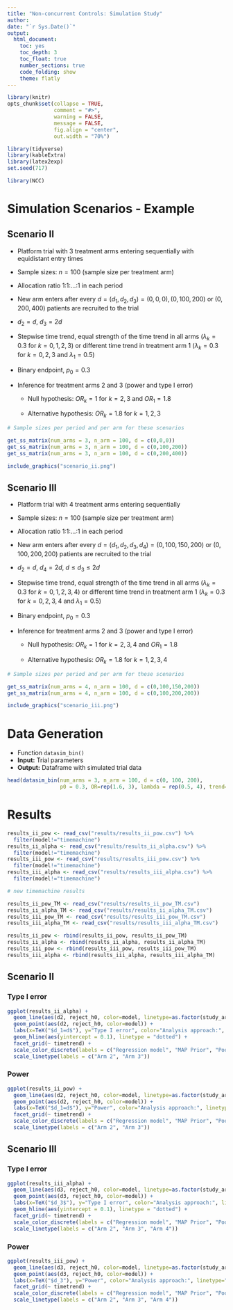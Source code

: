 ---
title: "Non-concurrent Controls: Simulation Study"
author: 
date: "`r Sys.Date()`"
output: 
  html_document:
    toc: yes
    toc_depth: 3
    toc_float: true
    number_sections: true
    code_folding: show 
    theme: flatly
---

```{r setup, include = FALSE}
library(knitr)
opts_chunk$set(collapse = TRUE,
               comment = "#>",
               warning = FALSE,
               message = FALSE,
               fig.align = "center",
               out.width = "70%")
```

```{r, warning=FALSE, message=FALSE, include=FALSE}
library(tidyverse)
library(kableExtra)
library(latex2exp)
set.seed(717)
```


```{r}
library(NCC)
```


# Simulation Scenarios - Example

## Scenario II

- Platform trial with 3 treatment arms entering sequentially with equidistant entry times

- Sample sizes: $n=100$ (sample size per treatment arm)

- Allocation ratio 1:1:...:1 in each period

- New arm enters after every $d=(d_1, d_2, d_3)= (0,0,0), (0, 100, 200)$ or $(0,200,400)$ patients are recruited to the trial

- $d_2=d$, $d_3=2d$

- Stepwise time trend, equal strength of the time trend in all arms ($\lambda_k=0.3$ for $k=0,1,2,3$) or different time trend in treatment arm 1 ($\lambda_k=0.3$ for $k=0,2,3$ and $\lambda_1=0.5$)

- Binary endpoint, $p_0=0.3$

- Inference for treatment arms 2 and 3 (power and type I error)

    - Null hypothesis: $OR_k=1$ for $k=2,3$ and $OR_1=1.8$

    - Alternative hypothesis: $OR_k=1.8$ for $k=1,2,3$
    
```{r}
# Sample sizes per period and per arm for these scenarios

get_ss_matrix(num_arms = 3, n_arm = 100, d = c(0,0,0))
get_ss_matrix(num_arms = 3, n_arm = 100, d = c(0,100,200))
get_ss_matrix(num_arms = 3, n_arm = 100, d = c(0,200,400))
```


```{r, echo=FALSE}
include_graphics("scenario_ii.png")
```

## Scenario III

- Platform trial with 4 treatment arms entering sequentially

- Sample sizes: $n=100$ (sample size per treatment arm)

- Allocation ratio 1:1:...:1 in each period

- New arm enters after every $d=(d_1, d_2, d_3, d_4)= (0,100,150,200)$ or $(0,100,200,200)$ patients are recruited to the trial

- $d_2=d$, $d_4=2d$, $d\le d_3 \le 2d$

- Stepwise time trend, equal strength of the time trend in all arms ($\lambda_k=0.3$ for $k=0,1,2,3,4$) or different time trend in treatment arm 1 ($\lambda_k=0.3$ for $k=0,2,3,4$ and $\lambda_1=0.5$)

- Binary endpoint, $p_0=0.3$

- Inference for treatment arms 2 and 3 (power and type I error)

    - Null hypothesis: $OR_k=1$ for $k=2,3,4$ and $OR_1=1.8$

    - Alternative hypothesis: $OR_k=1.8$ for $k=1,2,3,4$
    
```{r}
# Sample sizes per period and per arm for these scenarios

get_ss_matrix(num_arms = 4, n_arm = 100, d = c(0,100,150,200))
get_ss_matrix(num_arms = 4, n_arm = 100, d = c(0,100,200,200))
```


```{r, echo=FALSE}
include_graphics("scenario_iii.png")
```


# Data Generation

- Function `datasim_bin()`
- **Input:** Trial parameters
- **Output:** Dataframe with simulated trial data

```{r}
head(datasim_bin(num_arms = 3, n_arm = 100, d = c(0, 100, 200),
                 p0 = 0.3, OR=rep(1.6, 3), lambda = rep(0.5, 4), trend="stepwise"))
```


# Results

```{r, include=FALSE}
results_ii_pow <- read_csv("results/results_ii_pow.csv") %>%
  filter(model!="timemachine")
results_ii_alpha <- read_csv("results/results_ii_alpha.csv") %>%
  filter(model!="timemachine")
results_iii_pow <- read_csv("results/results_iii_pow.csv") %>%
  filter(model!="timemachine")
results_iii_alpha <- read_csv("results/results_iii_alpha.csv") %>%
  filter(model!="timemachine")

# new timemachine results

results_ii_pow_TM <- read_csv("results/results_ii_pow_TM.csv")
results_ii_alpha_TM <- read_csv("results/results_ii_alpha_TM.csv")
results_iii_pow_TM <- read_csv("results/results_iii_pow_TM.csv")
results_iii_alpha_TM <- read_csv("results/results_iii_alpha_TM.csv")

results_ii_pow <- rbind(results_ii_pow, results_ii_pow_TM)
results_ii_alpha <- rbind(results_ii_alpha, results_ii_alpha_TM)
results_iii_pow <- rbind(results_iii_pow, results_iii_pow_TM)
results_iii_alpha <- rbind(results_iii_alpha, results_iii_alpha_TM)
```


## Scenario II

### Type I error

```{r, echo=FALSE, out.width="100%"}
ggplot(results_ii_alpha) +
  geom_line(aes(d2, reject_h0, color=model, linetype=as.factor(study_arm))) +
  geom_point(aes(d2, reject_h0, color=model)) +
  labs(x=TeX("$d_1=d$"), y="Type I error", color="Analysis approach:", linetype="Inference for:") +
  geom_hline(aes(yintercept = 0.1), linetype = "dotted") +
  facet_grid(~ timetrend) +
  scale_color_discrete(labels = c("Regression model", "MAP Prior", "Pooled analysis", "Separate analysis", "Timemachine")) +
  scale_linetype(labels = c("Arm 2", "Arm 3"))
```


### Power

```{r, echo=FALSE, out.width="100%"}
ggplot(results_ii_pow) +
  geom_line(aes(d2, reject_h0, color=model, linetype=as.factor(study_arm))) +
  geom_point(aes(d2, reject_h0, color=model)) +
  labs(x=TeX("$d_1=d$"), y="Power", color="Analysis approach:", linetype="Inference for:") +
  facet_grid(~ timetrend) +
  scale_color_discrete(labels = c("Regression model", "MAP Prior", "Pooled analysis", "Separate analysis", "Timemachine")) +
  scale_linetype(labels = c("Arm 2", "Arm 3"))
```


## Scenario III


### Type I error

```{r, echo=FALSE, out.width="100%"}
ggplot(results_iii_alpha) +
  geom_line(aes(d3, reject_h0, color=model, linetype=as.factor(study_arm))) +
  geom_point(aes(d3, reject_h0, color=model)) +
  labs(x=TeX("$d_3$"), y="Type I error", color="Analysis approach:", linetype="Inference for:") +
  geom_hline(aes(yintercept = 0.1), linetype = "dotted") +
  facet_grid(~ timetrend) +
  scale_color_discrete(labels = c("Regression model", "MAP Prior", "Pooled analysis", "Separate analysis", "Timemachine")) +
  scale_linetype(labels = c("Arm 2", "Arm 3", "Arm 4"))
```

### Power


```{r, echo=FALSE, out.width="100%"}
ggplot(results_iii_pow) +
  geom_line(aes(d3, reject_h0, color=model, linetype=as.factor(study_arm))) +
  geom_point(aes(d3, reject_h0, color=model)) +
  labs(x=TeX("$d_3"), y="Power", color="Analysis approach:", linetype="Inference for:") +
  facet_grid(~ timetrend) +
  scale_color_discrete(labels = c("Regression model", "MAP Prior", "Pooled analysis", "Separate analysis", "Timemachine")) +
  scale_linetype(labels = c("Arm 2", "Arm 3", "Arm 4"))
```






















